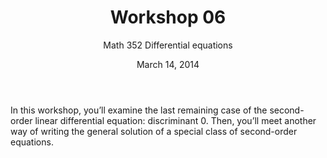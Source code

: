 % Workshop 06
% Math 352 Differential equations
% March 14, 2014

\newcommand{\longlines}{\setlength{\answerlinelength}{0.7\linewidth}}
\newcommand{\medlines}{\setlength{\answerlinelength}{0.45\linewidth}}
\newcommand{\shortlines}{\setlength{\answerlinelength}{0.2\linewidth}}

\subsection*{Second-order linear equations: discriminant zero}

In this workshop, you'll examine the last remaining case of the
second-order linear differential equation: discriminant $0$. Then,
you'll meet another way of writing the general solution of a special class of
second-order equations.

\medlines

\begin{questions}

    \question Consider the differential equation $y'' + 2y' + y = 0$.
    What is the discriminant of its characteristic polynomial?

    \dwrspace{1} \answerline

    \question Use the characteristic polynomial to find an exponential
    solution of the equation above. That is, find a solution of the
    form $y_1 = e^{rt}$.

    \dwrspace{1} \answerline

    \uplevel{Experience, general principles, and your sense of mathematical
        justice indicate there should be another solution $y_2$, evidently 
        not of exponential type. It should satisfy $W(y_1,y_2) = 0$ with 
        $y_1$ from above.}

    \question You are visited in a dream by a spirit who suggests you 
    try to find a solution of the form $y_2(t) = u(t)y_1(t)$, where $y_1$
    is the exponential solution you found. Follow your dream, write small, and simplify as you go.

    \dwrspace{6} \answerline

    \question Check that the Wronskian $W(y_1,y_2)$ is nonzero and write down
    the general solution of $y'' + 2y' + y = 0$.

    \dwrspace{1} \answerline

    \newpage

    \question On a separate piece of paper, repeat the above procedure for 
    the following differential equations. Use the initial conditions, when
    given, to find particular solutions. Be careful with your calculus.
    \begin{parts}
        \part $y'' - 4y' + 4y = 0$
        \part $4y'' - 12y' + 9y = 0$, $y(0) = 1$, $y'(0) = -1$
        \part $169y'' - 234y' + 81y = 0$, $y(0) = 0$, $y'(0) = 4$
    \end{parts}

    \uplevel{\subsection*{Special cases: zero linear term}}

    \question Let $a$ and $b$ be some numbers. Solve the initial value 
    problem $y'' + y = 0$, $y(0) = a$, $y'(0) = b$.
    
    \dwrspace{1} \answerline

    \question Now solve the initial value problem $y'' - y = 0$, 
    $y(0) = a$, $y'(0) = b$.

    \dwrspace{1} \answerline

    \question Recall that the \emph{hyperbolic trigonometric functions} are 
    given by the formulas
    \begin{equation*}
        \cosh{t} = \frac{e^t + e^{-t}}{2}, \quad
        \sinh{t} = \frac{e^t - e^{-t}}{2}.
    \end{equation*}
    Check that the Wronskian $W(\cosh{t}, \sinh{t})$ is nonzero (you may want to do some of the work on a separate page). Explain why
    this means that every solution of $y'' - y = 0$ can \emph{also} be 
    written as a linear combination of $\cosh{t}$ and $\sinh{t}$.

    \dwrspace{3}

    \question Using the new formulation of the general solution of 
    $y'' - y = 0$, 
    \begin{equation*}
        y = c_1 \cosh{t} + c_2 \sinh{t},
    \end{equation*}
    solve the initial value problem $y'' - y = 0$, $y(0) = a$, $y'(0) = b$ 
    from above.

    \dwrspace{2} \answerline
\end{questions}

